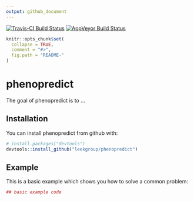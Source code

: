 ```yaml
---
output: github_document
---
```


[![Travis-CI Build Status](https://travis-ci.org/leekgroup/phenopredict.svg?branch=master)](https://travis-ci.org/leekgroup/phenopredict)
[![AppVeyor Build Status](https://ci.appveyor.com/api/projects/status/github/leekgroup/phenopredict?branch=master&svg=true)](https://ci.appveyor.com/project/leekgroup/phenopredict)

<!-- README.md is generated from README.Rmd. Please edit that file -->

```r
knitr::opts_chunk$set(
  collapse = TRUE,
  comment = "#>",
  fig.path = "README-"
)
```

# phenopredict

The goal of phenopredict is to ...

## Installation

You can install phenopredict from github with:

```r
# install.packages("devtools")
devtools::install_github("leekgroup/phenopredict")
```

## Example

This is a basic example which shows you how to solve a common problem:

```r
## basic example code
```
